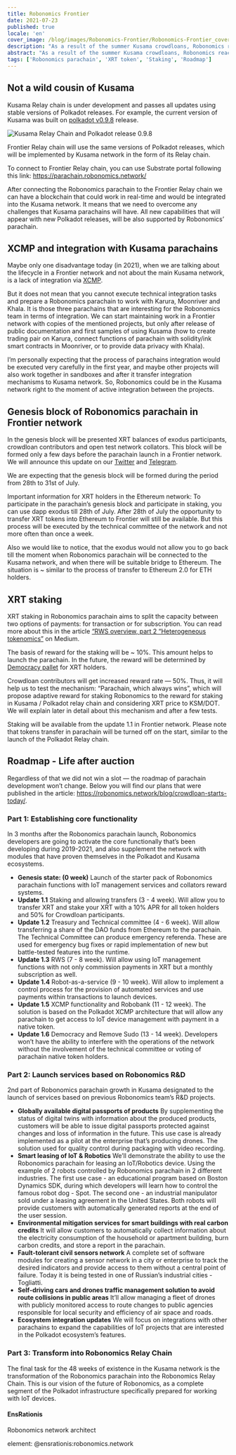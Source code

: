 ```yaml
---
title: Robonomics Frontier
date: 2021-07-23
published: true
locale: 'en'
cover_image: /blog/images/Robonomics-Frontier/Robonomics-Frontier_cover_2_blog.jpg
description: "As a result of the summer Kusama crowdloans, Robonomics reached the Top-10 projects of the Polkadot ecosystem. Before the next wave of auctions, the project’s developers decided to deploy and maintain a functionally identical network."
abstract: "As a result of the summer Kusama crowdloans, Robonomics reached the Top-10 projects of the Polkadot ecosystem. Before the next wave of auctions, the project’s developers decided to deploy and maintain a functionally identical network — Frontier Relay chain, that will be integrated with Robonomics parachain."
tags: ['Robonomics parachain', 'XRT token', 'Staking', 'Roadmap']
---
```


## Not a wild cousin of Kusama

Kusama Relay chain is under development and passes all updates using stable versions of Polkadot releases. For example, the current version of Kusama was built on [polkadot v0.9.8](https://github.com/paritytech/polkadot/releases/tag/v0.9.8) release.

![Kusama Relay Chain and Polkadot release 0.9.8](/blog/images/Robonomics-Frontier/Kusama-Relay-Chain-and-Polkadot-release-0-9-8.jpg)

Frontier Relay chain will use the same versions of Polkadot releases, which will be implemented by Kusama network in the form of its Relay chain.

To connect to Frontier Relay chain, you can use Substrate portal following this link: https://parachain.robonomics.network/ 

After connecting the Robonomics parachain to the Frontier Relay chain we can have a blockchain that could work in real-time and would be integrated into the Kusama network. It means that we need to overcome any challenges that Kusama parachains will have. All new capabilities that will appear with new Polkadot releases, will be also supported by Robonomics’ parachain.

## XCMP and integration with Kusama parachains

Maybe only one disadvantage today (in 2021), when we are talking about the lifecycle in a Frontier network and not about the main Kusama network, is a lack of integration via [XCMP](https://wiki.polkadot.network/docs/learn-crosschain#overview-of-xcmp).

But it does not mean that you cannot execute technical integration tasks and prepare a Robonomics parachain to work with Karura, Moonriver and Khala. It is those three parachains that are interesting for the Robonomics team in terms of integration. We can start maintaining work in a Frontier network with copies of the mentioned projects, but only after release of public documentation and first samples of using Kusama (how to create trading pair on Karura, connect functions of parachain with solidity/ink smart contracts in Moonriver, or to provide data privacy with Khala).

I’m personally expecting that the process of parachains integration would be executed very carefully in the first year, and maybe other projects will also work together in sandboxes and after it transfer integration mechanisms to Kusama network. So, Robonomics could be in the Kusama network right to the moment of active integration between the projects.

## Genesis block of Robonomics parachain in Frontier network

In the genesis block will be presented XRT balances of exodus participants, crowdloan contributors and open test network collators. This block will be formed only a few days before the parachain launch in a Frontier network. We will announce this update on our [Twitter](https://twitter.com/AIRA_Robonomics) and [Telegram](https://t.me/Robonomics_ann).

We are expecting that the genesis block will be formed during the period from 28th to 31st of July.

Important information for XRT holders in the Ethereum network: To participate in the parachain’s genesis block and participate in staking, you can use dapp exodus till 28th of July. After 28th of July the opportunity to transfer XRT tokens into Ethereum to Frontier will still be available. But this process will be executed by the technical committee of the network and not more often than once a week.

Also we would like to notice, that the exodus would not allow you to go back till the moment when Robonomics parachain will be connected to the Kusama network, and when there will be suitable bridge to Ethereum. The situation is ~ similar to the process of transfer to Ethereum 2.0 for ETH holders.

## XRT staking

XRT staking in Robonomics parachain aims to split the capacity between two options of payments: for transaction or for subscription. You can read more about this in the article [“RWS overview, part 2 “Heterogeneous tokenomics”](https://blog.aira.life/rws-overview-part-2-heterogeneous-tokenomics-afc209cc855) on Medium.

The basis of reward for the staking will be ~ 10%. This amount helps to launch the parachain. In the future, the reward will be determined by [Democracy pallet](https://substrate.dev/rustdocs/latest/pallet_democracy/) for XRT holders. 

Crowdloan contributors will get increased reward rate — 50%. Thus, it will help us to test the mechanism: “Parachain, which always wins”, which will propose adaptive reward for staking Robonomics to the reward for staking in Kusama / Polkadot relay chain and considering XRT price to KSM/DOT. We will explain later in detail about this mechanism and after a few tests. 

Staking will be available from the update 1.1 in Frontier network. Please note that tokens transfer in parachain will be turned off on the start, similar to the launch of the Polkadot Relay chain.

## Roadmap - Life after auction

Regardless of that we did not win a slot — the roadmap of parachain development won’t change. Below you will find our plans that were published in the article: https://robonomics.network/blog/crowdloan-starts-today/.

<TextCard>

### Part 1: Establishing core functionality

In 3 months after the Robonomics parachain launch, Robonomics developers are going to activate the core functionally that’s been developing during 2019-2021, and also supplement the network with modules that have proven themselves in the Polkadot and Kusama ecosystems.

* **Genesis state: (0 week)** Launch of the starter pack of Robonomics parachain functions with IoT management services and collators reward systems.
* **Update 1.1** Staking and allowing transfers (3 - 4 week). Will allow you to transfer XRT and stake your XRT with a 10% APR for all token holders and 50% for Crowdloan participants.
* **Update 1.2** Treasury and Technical committee (4 - 6 week). Will allow transferring a share of the DAO funds from Ethereum to the parachain. The Technical Committee can produce emergency referenda. These are used for emergency bug fixes or rapid implementation of new but battle-tested features into the runtime.
* **Update 1.3** RWS (7 - 8 week). Will allow using IoT management functions with not only commission payments in XRT but a monthly subscription as well.
* **Update 1.4** Robot-as-a-service (9 - 10 week). Will allow to implement a control process for the provision of automated services and use payments within transactions to launch devices.
* **Update 1.5** XCMP functionality and Robobank (11 - 12 week). The solution is based on the Polkadot XCMP architecture that will allow any parachain to get access to IoT device management with payment in a native token.
* **Update 1.6** Democracy and Remove Sudo (13 - 14 week). Developers won’t have the ability to interfere with the operations of the network without the involvement of the technical committee or voting of parachain native token holders.

</TextCard>

<TextCard>

### Part 2: Launch services based on Robonomics R&D

2nd part of Robonomics parachain growth in Kusama designated to the launch of services based on previous Robonomics team’s R&D projects.

* **Globally available digital passports of products** By supplementing the status of digital twins with information about the produced products, customers will be able to issue digital passports protected against changes and loss of information in the future. This use case is already implemented as a pilot at the enterprise that’s producing drones. The solution used for quality control during packaging with video recording.
* **Smart leasing of IoT & Robotics** We’ll demonstrate the ability to use the Robonomics parachain for leasing an IoT/Robotics device. Using the example of 2 robots controlled by Robonomics parachain in 2 different industries. The first use case - an educational program based on Boston Dynamics SDK, during which developers will learn how to control the famous robot dog - Spot. The second one - an industrial manipulator sold under a leasing agreement in the United States. Both robots will provide customers with automatically generated reports at the end of the user session.
* **Environmental mitigation services for smart buildings with real carbon credits** It will allow customers to automatically collect information about the electricity consumption of the household or apartment building, burn carbon credits, and store a report in the parachain.
* **Fault-tolerant civil sensors network** A complete set of software modules for creating a sensor network in a city or enterprise to track the desired indicators and provide access to them without a central point of failure. Today it is being tested in one of Russian’s industrial cities - Togliatti.
* **Self-driving cars and drones traffic management solution to avoid route collisions in public areas** It’ll allow managing a fleet of drones with publicly monitored access to route changes to public agencies responsible for local security and efficiency of air space and roads.
* **Ecosystem integration updates** We will focus on integrations with other parachains to expand the capabilities of IoT projects that are interested in the Polkadot ecosystem’s features.

</TextCard>

<TextCard>

### Part 3: Transform into Robonomics Relay Chain

The final task for the 48 weeks of existence in the Kusama network is the transformation of the Robonomics parachain into the Robonomics Relay Chain. This is our vision of the future of Robonomics, as a complete segment of the Polkadot infrastructure specifically prepared for working with IoT devices.

</TextCard>

<TextCard image="/avatars/Sergei-Lonshakov.jpg" back="transparent" imageSize="big" alignContentV="middle">

#### EnsRationis

Robonomics network architect

element: @ensrationis:robonomics.network

</TextCard>

